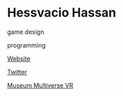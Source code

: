 # Hessvacio Hassan

<Skills>

game design

programming

</Skills>

<Personal>

[Website](https://hessvacio.com)

[Twitter](https://twitter.com/hessvacio)

</Personal>



<Games>

[Museum Multiverse VR](https://www.facebook.com/Museum-Multiverse-VR-112600309466302/)

</Games>
